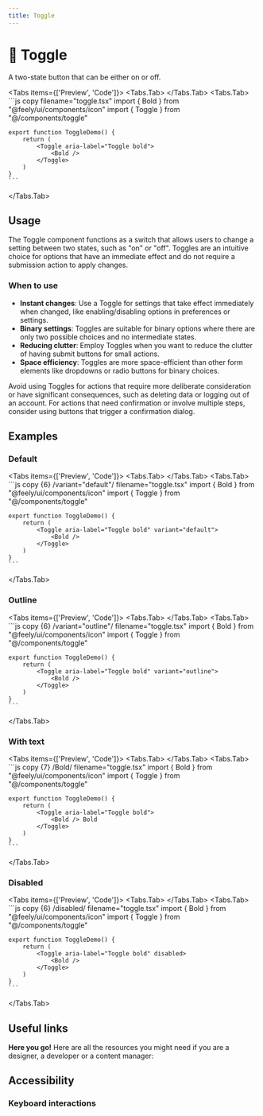 ```yaml
---
title: Toggle
---
```



# 💠 Toggle

A two-state button that can be either on or off.

<Tabs items={['Preview', 'Code']}>
  <Tabs.Tab>
    <TogglePreview />
  </Tabs.Tab>
  <Tabs.Tab>
    ```js copy filename="toggle.tsx"
    import { Bold } from "@feely/ui/components/icon"
    import { Toggle } from "@/components/toggle"

    export function ToggleDemo() {
        return (
            <Toggle aria-label="Toggle bold">
                <Bold />
            </Toggle>
        )
    }
    ```
  </Tabs.Tab>
</Tabs>

## Usage

The Toggle component functions as a switch that allows users to change a setting between two states, such as "on" or "off". Toggles are an intuitive choice for options that have an immediate effect and do not require a submission action to apply changes.

### When to use
- **Instant changes**: Use a Toggle for settings that take effect immediately when changed, like enabling/disabling options in preferences or settings.
- **Binary settings**: Toggles are suitable for binary options where there are only two possible choices and no intermediate states.
- **Reducing clutter**: Employ Toggles when you want to reduce the clutter of having submit buttons for small actions.
- **Space efficiency**: Toggles are more space-efficient than other form elements like dropdowns or radio buttons for binary choices.

Avoid using Toggles for actions that require more deliberate consideration or have significant consequences, such as deleting data or logging out of an account. For actions that need confirmation or involve multiple steps, consider using buttons that trigger a confirmation dialog.

## Examples

### Default

<Tabs items={['Preview', 'Code']}>
  <Tabs.Tab>
    <ToggleDefault />
  </Tabs.Tab>
  <Tabs.Tab>
    ```js copy {6} /variant="default"/ filename="toggle.tsx"
    import { Bold } from "@feely/ui/components/icon"
    import { Toggle } from "@/components/toggle"

    export function ToggleDemo() {
        return (
            <Toggle aria-label="Toggle bold" variant="default">
                <Bold />
            </Toggle>
        )
    }
    ```
  </Tabs.Tab>
</Tabs>

### Outline

<Tabs items={['Preview', 'Code']}>
  <Tabs.Tab>
    <ToggleOutline />
  </Tabs.Tab>
  <Tabs.Tab>
    ```js copy {6} /variant="outline"/ filename="toggle.tsx"
    import { Bold } from "@feely/ui/components/icon"
    import { Toggle } from "@/components/toggle"

    export function ToggleDemo() {
        return (
            <Toggle aria-label="Toggle bold" variant="outline">
                <Bold />
            </Toggle>
        )
    }
    ```
  </Tabs.Tab>
</Tabs>

### With text

<Tabs items={['Preview', 'Code']}>
  <Tabs.Tab>
    <ToggleWithText />
  </Tabs.Tab>
  <Tabs.Tab>
    ```js copy {7} /Bold/ filename="toggle.tsx"
    import { Bold } from "@feely/ui/components/icon"
    import { Toggle } from "@/components/toggle"

    export function ToggleDemo() {
        return (
            <Toggle aria-label="Toggle bold">
                <Bold /> Bold
            </Toggle>
        )
    }
    ```
  </Tabs.Tab>
</Tabs>

### Disabled

<Tabs items={['Preview', 'Code']}>
  <Tabs.Tab>
    <ToggleDisabled />
  </Tabs.Tab>
  <Tabs.Tab>
    ```js copy {6} /disabled/ filename="toggle.tsx"
    import { Bold } from "@feely/ui/components/icon"
    import { Toggle } from "@/components/toggle"

    export function ToggleDemo() {
        return (
            <Toggle aria-label="Toggle bold" disabled>
                <Bold />
            </Toggle>
        )
    }
    ```
  </Tabs.Tab>
</Tabs>


## Useful links

**Here you go!** Here are all the resources you might need if you are a designer, a developer or a content manager:

<Cards className='mt-8'>
  <Card
    title="🤖 Storybook"
    href="https://www.stories.fusillo.design/?path=/docs/components-toggle--documentation"
  />
  <Card
    title="🪄 Figma"
    href="https://www.figma.com/file/acdO58jx9zgGfkKu6htrx2/%F0%9F%94%B5-Fusillo-Design-System?type=design&node-id=540%3A8885&mode=design&t=7r34RfU06jHXNJDx-1"
  />
  <Card
    title="🐝 API Reference"
    href="https://www.radix-ui.com/primitives/docs/components/toggle#api-reference"
  />
</Cards>


## Accessibility

### Keyboard interactions

<AccessibilityTable rows={toggleAccessibilityData} />
